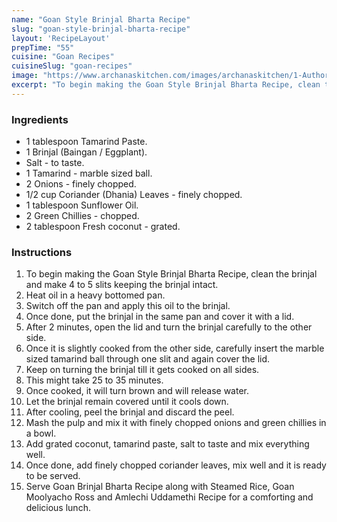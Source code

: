 ---
name: "Goan Style Brinjal Bharta Recipe"
slug: "goan-style-brinjal-bharta-recipe"
layout: 'RecipeLayout'
prepTime: "55"
cuisine: "Goan Recipes"
cuisineSlug: "goan-recipes"
image: "https://www.archanaskitchen.com/images/archanaskitchen/1-Author/Raksha_Kamat/Goan_Brinjal_Bharta_Recipe.jpg"
excerpt: "To begin making the Goan Style Brinjal Bharta Recipe, clean the brinjal and make 4 to 5 slits keeping the brinjal intact"
---

### Ingredients

- 1 tablespoon Tamarind Paste.
- 1 Brinjal (Baingan / Eggplant).
- Salt - to taste.
- 1 Tamarind - marble sized ball.
- 2 Onions - finely chopped.
- 1/2 cup Coriander (Dhania) Leaves - finely chopped.
- 1 tablespoon Sunflower Oil.
- 2 Green Chillies - chopped.
- 2 tablespoon Fresh coconut - grated.

### Instructions

1. To begin making the Goan Style Brinjal Bharta Recipe, clean the brinjal and make 4 to 5 slits keeping the brinjal intact.
1. Heat oil in a heavy bottomed pan.
1. Switch off the pan and apply this oil to the brinjal.
1. Once done, put the brinjal in the same pan and cover it with a lid.
1. After 2 minutes, open the lid and turn the brinjal carefully to the other side.
1. Once it is slightly cooked from the other side, carefully insert the marble sized tamarind ball through one slit and again cover the lid.
1. Keep on turning the brinjal till it gets cooked on all sides.
1. This might take 25 to 35 minutes.
1. Once cooked, it will turn brown and will release water.
1. Let the brinjal remain covered until it cools down.
1. After cooling, peel the brinjal and discard the peel.
1. Mash the pulp and mix it with finely chopped onions and green chillies in a bowl.
1. Add grated coconut, tamarind paste, salt to taste and mix everything well.
1. Once done, add finely chopped coriander leaves, mix well and it is ready to be served.
1. Serve Goan Brinjal Bharta Recipe along with Steamed Rice, Goan Moolyacho Ross and Amlechi Uddamethi Recipe for a comforting and delicious lunch.
